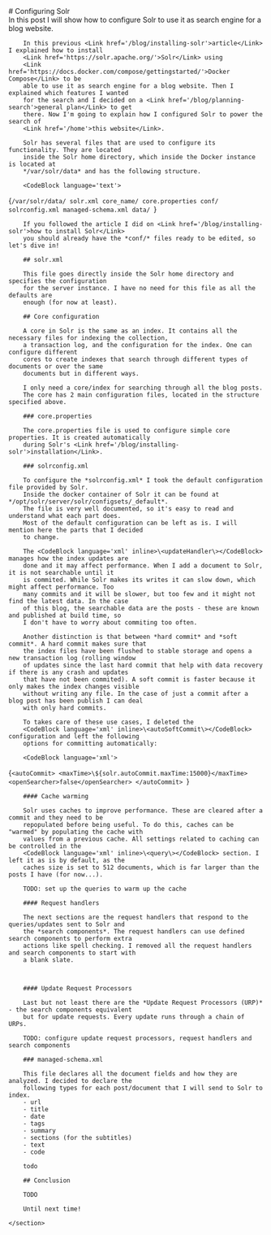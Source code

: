 <div>
    <section id='post-intro'>
        # Configuring Solr
        <PublishDate year={2024} month={10} day={26}/>
        <Tags list={['development', 'solr', 'search']}/>
        <Summary>
            In this post I will show how to configure 
            <Link href='https://solr.apache.org/'>Solr</Link> to use it as search engine for a blog
            website.
        </Summary>
        <ContentTable/>
    </section>
    <section id='post-content'>

        In this previous <Link href='/blog/installing-solr'>article</Link> I explained how to install 
        <Link href='https://solr.apache.org/'>Solr</Link> using 
        <Link href='https://docs.docker.com/compose/gettingstarted/'>Docker Compose</Link> to be 
        able to use it as search engine for a blog website. Then I explained which features I wanted 
        for the search and I decided on a <Link href='/blog/planning-search'>general plan</Link> to get 
        there. Now I'm going to explain how I configured Solr to power the search of 
        <Link href='/home'>this website</Link>.

        Solr has several files that are used to configure its functionality. They are located 
        inside the Solr home directory, which inside the Docker instance is located at 
        */var/solr/data* and has the following structure.

        <CodeBlock language='text'>
{`/var/solr/data/
    solr.xml
    core_name/
        core.properties
        conf/
            solrconfig.xml
            managed-schema.xml
        data/
`}
        </CodeBlock>

        If you followed the article I did on <Link href='/blog/installing-solr'>how to install Solr</Link> 
        you should already have the *conf/* files ready to be edited, so let's dive in!

        ## solr.xml

        This file goes directly inside the Solr home directory and specifies the configuration 
        for the server instance. I have no need for this file as all the defaults are 
        enough (for now at least).

        ## Core configuration

        A core in Solr is the same as an index. It contains all the necessary files for indexing the collection, 
        a transaction log, and the configuration for the index. One can configure different 
        cores to create indexes that search through different types of documents or over the same 
        documents but in different ways.
        
        I only need a core/index for searching through all the blog posts. 
        The core has 2 main configuration files, located in the structure specified above.

        ### core.properties

        The core.properties file is used to configure simple core properties. It is created automatically 
        during Solr's <Link href='/blog/installing-solr'>installation</Link>.

        ### solrconfig.xml

        To configure the *solrconfig.xml* I took the default configuration file provided by Solr.
        Inside the docker container of Solr it can be found at */opt/solr/server/solr/configsets/_default*. 
        The file is very well documented, so it's easy to read and understand what each part does. 
        Most of the default configuration can be left as is. I will mention here the parts that I decided 
        to change.

        The <CodeBlock language='xml' inline>\<updateHandler\></CodeBlock> manages how the index updates are 
        done and it may affect performance. When I add a document to Solr, it is not searchable until it 
        is commited. While Solr makes its writes it can slow down, which might affect performance. Too 
        many commits and it will be slower, but too few and it might not find the latest data. In the case 
        of this blog, the searchable data are the posts - these are known and published at build time, so 
        I don't have to worry about commiting too often.
        
        Another distinction is that between *hard commit* and *soft commit*. A hard commit makes sure that 
        the index files have been flushed to stable storage and opens a new transaction log (rolling window 
        of updates since the last hard commit that help with data recovery if there is any crash and updates 
        that have not been commited). A soft commit is faster because it only makes the index changes visible 
        without writing any file. In the case of just a commit after a blog post has been publish I can deal 
        with only hard commits.
        
        To takes care of these use cases, I deleted the 
        <CodeBlock language='xml' inline>\<autoSoftCommit\></CodeBlock> configuration and left the following 
        options for committing automatically:

        <CodeBlock language='xml'>
{`<autoCommit>
    <maxTime>\${solr.autoCommit.maxTime:15000}</maxTime>
    <openSearcher>false</openSearcher>
</autoCommit>
`}
        </CodeBlock>

        #### Cache warming

        Solr uses caches to improve performance. These are cleared after a commit and they need to be 
        repopulated before being useful. To do this, caches can be "warmed" by populating the cache with 
        values from a previous cache. All settings related to caching can be controlled in the 
        <CodeBlock language='xml' inline>\<query\></CodeBlock> section. I left it as is by default, as the 
        caches size is set to 512 documents, which is far larger than the posts I have (for now...).

        TODO: set up the queries to warm up the cache

        #### Request handlers

        The next sections are the request handlers that respond to the queries/updates sent to Solr and 
        the *search components*. The request handlers can use defined search components to perform extra 
        actions like spell checking. I removed all the request handlers and search components to start with 
        a blank slate.

        

        #### Update Request Processors

        Last but not least there are the *Update Request Processors (URP)* - the search components equivalent 
        but for update requests. Every update runs through a chain of URPs.

        TODO: configure update request processors, request handlers and search components

        ### managed-schema.xml

        This file declares all the document fields and how they are analyzed. I decided to declare the 
        following types for each post/document that I will send to Solr to index.
        - url
        - title
        - date
        - tags
        - summary
        - sections (for the subtitles)
        - text
        - code

        todo

        ## Conclusion

        TODO

        Until next time!

    </section>
</div>